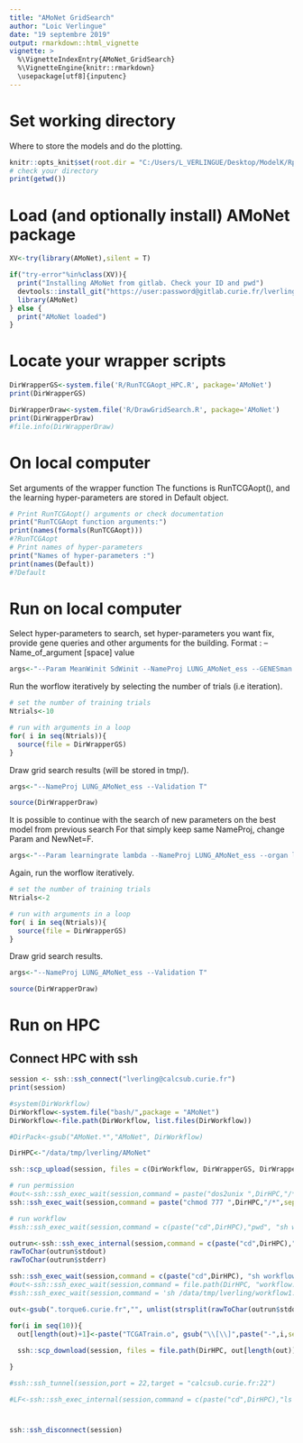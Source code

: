 ```yaml
---
title: "AMoNet GridSearch"
author: "Loic Verlingue"
date: "19 septembre 2019"
output: rmarkdown::html_vignette
vignette: >
  %\VignetteIndexEntry{AMoNet_GridSearch}
  %\VignetteEngine{knitr::rmarkdown}
  \usepackage[utf8]{inputenc}
---
```


# Set working directory
Where to store the models and do the plotting.
```r
knitr::opts_knit$set(root.dir = "C:/Users/L_VERLINGUE/Desktop/ModelK/Rpack/AMoNet") #C:/Users/L_VERLINGUE/Desktop/ModelK/Rpack/AMoNet
# check your directory
print(getwd())
```



# Load (and optionally install) AMoNet package

```r

XV<-try(library(AMoNet),silent = T)

if("try-error"%in%class(XV)){
  print("Installing AMoNet from gitlab. Check your ID and pwd")
  devtools::install_git("https://user:password@gitlab.curie.fr/lverling/amonet.git", dependencies = TRUE)
  library(AMoNet)
} else {
  print("AMoNet loaded")
}


```

# Locate your wrapper scripts

```r

DirWrapperGS<-system.file('R/RunTCGAopt_HPC.R', package='AMoNet')
print(DirWrapperGS)

DirWrapperDraw<-system.file('R/DrawGridSearch.R', package='AMoNet')
print(DirWrapperDraw)
#file.info(DirWrapperDraw)
```

# On local computer

Set arguments of the wrapper function
The functions is RunTCGAopt(), and the learning hyper-parameters are stored in Default object.

```r
# Print RunTCGAopt() arguments or check documentation
print("RunTCGAopt function arguments:")
print(names(formals(RunTCGAopt)))
#?RunTCGAopt
# Print names of hyper-parameters
print("Names of hyper-parameters :")
print(names(Default))
#?Default
```


# Run on local computer
Select hyper-parameters to search, set hyper-parameters you want fix, provide gene queries and other arguments for the building.
Format : --Name_of_argument [space] value 
```r
args<-"--Param MeanWinit SdWinit --NameProj LUNG_AMoNet_ess --GENESman EGFR MTOR --treatmt --Interval 10 --SelectMECA HALLMARK --organ luad --MinConnect 4 --nblayers 4 --NewNet T --eSS T"
```

Run the worflow iteratively by selecting the number of trials (i.e iteration).
```r
# set the number of training trials
Ntrials<-10

# run with arguments in a loop
for( i in seq(Ntrials)){
  source(file = DirWrapperGS)
}

```

Draw grid search results (will be stored in tmp/).
```r
args<-"--NameProj LUNG_AMoNet_ess --Validation T"

source(DirWrapperDraw)

```

It is possible to continue with the search of new parameters on the best model from previous search
For that simply keep same NameProj, change Param and NewNet=F.
```r
args<-"--Param learningrate lambda --NameProj LUNG_AMoNet_ess --organ luad --alpha 1 --iteration 10 --NewNet F --eSS F"
```

Again, run the worflow iteratively.
```r
# set the number of training trials
Ntrials<-2

# run with arguments in a loop
for( i in seq(Ntrials)){
  source(file = DirWrapperGS)
}

```

Draw grid search results.
```r
args<-"--NameProj LUNG_AMoNet_ess --Validation T"

source(DirWrapperDraw)

```


# Run on HPC
## Connect HPC with ssh

```r

session <- ssh::ssh_connect("lverling@calcsub.curie.fr")
print(session)

#system(DirWorkflow)
DirWorkflow<-system.file("bash/",package = "AMoNet")
DirWorkflow<-file.path(DirWorkflow, list.files(DirWorkflow))

#DirPack<-gsub("AMoNet.*","AMoNet", DirWorkflow)

DirHPC<-"/data/tmp/lverling/AMoNet"

ssh::scp_upload(session, files = c(DirWorkflow, DirWrapperGS, DirWrapperDraw), to = DirHPC,verbose = T)

# run permission
#out<-ssh::ssh_exec_wait(session,command = paste("dos2unix ",DirHPC,"/*",sep = "") )
ssh::ssh_exec_wait(session,command = paste("chmod 777 ",DirHPC,"/*",sep = "") )

# run workflow
#ssh::ssh_exec_wait(session,command = c(paste("cd",DirHPC),"pwd", "sh workflow1.sh"))

outrun<-ssh::ssh_exec_internal(session,command = c(paste("cd",DirHPC),"pwd", "sh workflow.sh"))
rawToChar(outrun$stdout)
rawToChar(outrun$stderr)

ssh::ssh_exec_wait(session,command = c(paste("cd",DirHPC), "sh workflow.sh"))
#out<-ssh::ssh_exec_wait(session,command = file.path(DirHPC, "workflow.sh"))
#ssh::ssh_exec_wait(session,command = 'sh /data/tmp/lverling/workflow1.sh')

```

```r
out<-gsub(".torque6.curie.fr","", unlist(strsplit(rawToChar(outrun$stdout),"\n")))

for(i in seq(10)){
  out[length(out)+1]<-paste("TCGATrain.o", gsub("\\[\\]",paste("-",i,sep = ""),out[2]), sep = "")
  
  ssh::scp_download(session, files = file.path(DirHPC, out[length(out)]),to = file.path(getwd(),"tmp"))

}

#ssh::ssh_tunnel(session,port = 22,target = "calcsub.curie.fr:22")

#LF<-ssh::ssh_exec_internal(session,command = c(paste("cd",DirHPC),"ls -l"))


```



#
```r
ssh::ssh_disconnect(session)
```

